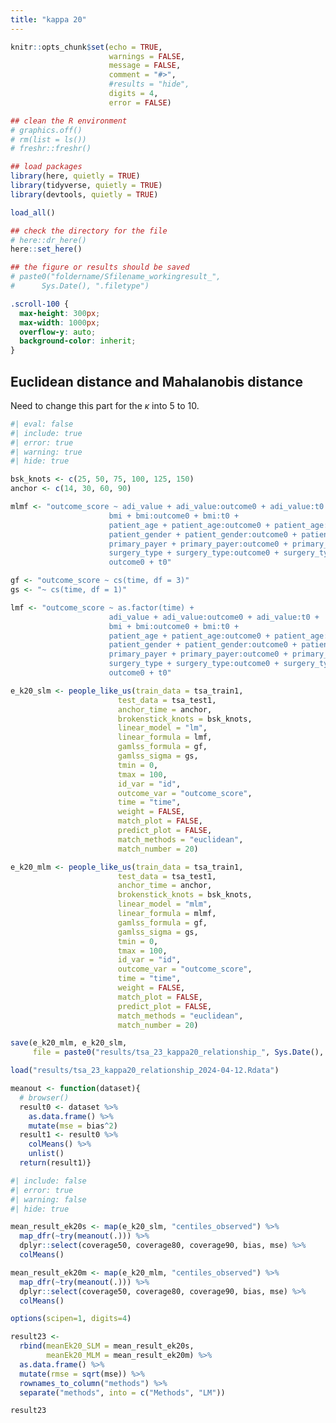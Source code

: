 ```yaml
---
title: "kappa 20"
---
```


```r
knitr::opts_chunk$set(echo = TRUE,
                      warnings = FALSE,
                      message = FALSE,
                      comment = "#>",
                      #results = "hide",
                      digits = 4,
                      error = FALSE)

## clean the R environment
# graphics.off()
# rm(list = ls())
# freshr::freshr()

## load packages
library(here, quietly = TRUE)
library(tidyverse, quietly = TRUE)
library(devtools, quietly = TRUE)

load_all()

## check the directory for the file
# here::dr_here()
here::set_here()

## the figure or results should be saved 
# paste0("foldername/Sfilename_workingresult_", 
#      Sys.Date(), ".filetype")
```

```css
.scroll-100 {
  max-height: 300px;
  max-width: 1000px;
  overflow-y: auto;
  background-color: inherit;
}
```

## Euclidean distance and Mahalanobis distance

Need to change this part for the $\kappa$ into 5 to 10.

```r
#| eval: false
#| include: true
#| error: true
#| warning: true
#| hide: true

bsk_knots <- c(25, 50, 75, 100, 125, 150)
anchor <- c(14, 30, 60, 90)

mlmf <- "outcome_score ~ adi_value + adi_value:outcome0 + adi_value:t0 +
                      bmi + bmi:outcome0 + bmi:t0 +
                      patient_age + patient_age:outcome0 + patient_age:t0 +
                      patient_gender + patient_gender:outcome0 + patient_gender:t0 +
                      primary_payer + primary_payer:outcome0 + primary_payer:t0 +
                      surgery_type + surgery_type:outcome0 + surgery_type:t0 +
                      outcome0 + t0"

gf <- "outcome_score ~ cs(time, df = 3)"
gs <- "~ cs(time, df = 1)"

lmf <- "outcome_score ~ as.factor(time) + 
                      adi_value + adi_value:outcome0 + adi_value:t0 + 
                      bmi + bmi:outcome0 + bmi:t0 +
                      patient_age + patient_age:outcome0 + patient_age:t0 +
                      patient_gender + patient_gender:outcome0 + patient_gender:t0 +
                      primary_payer + primary_payer:outcome0 + primary_payer:t0 +
                      surgery_type + surgery_type:outcome0 + surgery_type:t0 +
                      outcome0 + t0"

e_k20_slm <- people_like_us(train_data = tsa_train1,
                        test_data = tsa_test1,
                        anchor_time = anchor,
                        brokenstick_knots = bsk_knots,
                        linear_model = "lm",
                        linear_formula = lmf,
                        gamlss_formula = gf,
                        gamlss_sigma = gs,
                        tmin = 0,
                        tmax = 100,
                        id_var = "id",
                        outcome_var = "outcome_score",
                        time = "time",
                        weight = FALSE,
                        match_plot = FALSE,
                        predict_plot = FALSE,
                        match_methods = "euclidean",
                        match_number = 20)

e_k20_mlm <- people_like_us(train_data = tsa_train1,
                        test_data = tsa_test1,
                        anchor_time = anchor,
                        brokenstick_knots = bsk_knots,
                        linear_model = "mlm",
                        linear_formula = mlmf,
                        gamlss_formula = gf,
                        gamlss_sigma = gs,
                        tmin = 0,
                        tmax = 100,
                        id_var = "id",
                        outcome_var = "outcome_score",
                        time = "time",
                        weight = FALSE,
                        match_plot = FALSE,
                        predict_plot = FALSE,
                        match_methods = "euclidean",
                        match_number = 20)

save(e_k20_mlm, e_k20_slm, 
     file = paste0("results/tsa_23_kappa20_relationship_", Sys.Date(), ".Rdata"))

```

```r
load("results/tsa_23_kappa20_relationship_2024-04-12.Rdata")

meanout <- function(dataset){
  # browser()
  result0 <- dataset %>%
    as.data.frame() %>%
    mutate(mse = bias^2) 
  result1 <- result0 %>%
    colMeans() %>%
    unlist()
  return(result1)}
```

```r
#| include: false
#| error: true
#| warning: false
#| hide: true

mean_result_ek20s <- map(e_k20_slm, "centiles_observed") %>% 
  map_dfr(~try(meanout(.))) %>%
  dplyr::select(coverage50, coverage80, coverage90, bias, mse) %>%
  colMeans()

mean_result_ek20m <- map(e_k20_mlm, "centiles_observed") %>%
  map_dfr(~try(meanout(.))) %>%
  dplyr::select(coverage50, coverage80, coverage90, bias, mse) %>%
  colMeans()
```

```r
options(scipen=1, digits=4)

result23 <- 
  rbind(meanEk20_SLM = mean_result_ek20s, 
        meanEk20_MLM = mean_result_ek20m) %>%
  as.data.frame() %>% 
  mutate(rmse = sqrt(mse)) %>%
  rownames_to_column("methods") %>%
  separate("methods", into = c("Methods", "LM"))

result23
```
